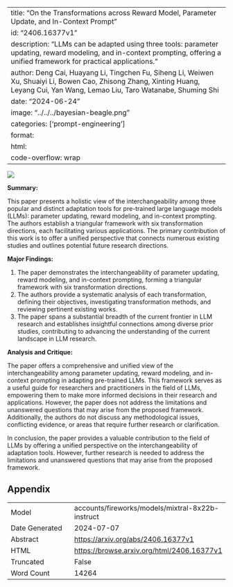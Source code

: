 
---
title: "On the Transformations across Reward Model, Parameter Update, and In-Context Prompt"
id: "2406.16377v1"
description: "LLMs can be adapted using three tools: parameter updating, reward modeling, and in-context prompting, offering a unified framework for practical applications."
author: Deng Cai, Huayang Li, Tingchen Fu, Siheng Li, Weiwen Xu, Shuaiyi Li, Bowen Cao, Zhisong Zhang, Xinting Huang, Leyang Cui, Yan Wang, Lemao Liu, Taro Watanabe, Shuming Shi
date: "2024-06-24"
image: "../../../bayesian-beagle.png"
categories: ['prompt-engineering']
format:
  html:
    code-overflow: wrap
---

![](../../../bayesian-beagle.png)

**Summary:**

This paper presents a holistic view of the interchangeability among three popular and distinct adaptation tools for pre-trained large language models (LLMs): parameter updating, reward modeling, and in-context prompting. The authors establish a triangular framework with six transformation directions, each facilitating various applications. The primary contribution of this work is to offer a unified perspective that connects numerous existing studies and outlines potential future research directions.

**Major Findings:**

1. The paper demonstrates the interchangeability of parameter updating, reward modeling, and in-context prompting, forming a triangular framework with six transformation directions.
2. The authors provide a systematic analysis of each transformation, defining their objectives, investigating transformation methods, and reviewing pertinent existing works.
3. The paper spans a substantial breadth of the current frontier in LLM research and establishes insightful connections among diverse prior studies, contributing to advancing the understanding of the current landscape in LLM research.

**Analysis and Critique:**

The paper offers a comprehensive and unified view of the interchangeability among parameter updating, reward modeling, and in-context prompting in adapting pre-trained LLMs. This framework serves as a useful guide for researchers and practitioners in the field of LLMs, empowering them to make more informed decisions in their research and applications. However, the paper does not address the limitations and unanswered questions that may arise from the proposed framework. Additionally, the authors do not discuss any methodological issues, conflicting evidence, or areas that require further research or clarification.

In conclusion, the paper provides a valuable contribution to the field of LLMs by offering a unified perspective on the interchangeability of adaptation tools. However, further research is needed to address the limitations and unanswered questions that may arise from the proposed framework.

## Appendix

|          |          |
|----------|----------|
| Model     | accounts/fireworks/models/mixtral-8x22b-instruct       |
| Date Generated     | 2024-07-07       |
| Abstract | [https://arxiv.org/abs/2406.16377v1](https://arxiv.org/abs/2406.16377v1)        |
| HTML     | [https://browse.arxiv.org/html/2406.16377v1](https://browse.arxiv.org/html/2406.16377v1)       |
| Truncated       | False       |
| Word Count       | 14264       |